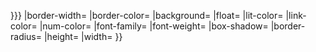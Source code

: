 {{Wikipedia_ads/ad_body
|ad={{{ad|}}}
| showpurge={{{showpurge|{{#if:{{{ad|}}}||yes}}}}}
|border-width={{{border-width|0.5}}}
|border-color={{{border-color|Black}}}
|background={{{background|White}}}
|float={{{float|none}}}
|lit-color={{{lit-color|}}}
|link-color={{{link-color|}}}
|num-color={{{num-color|}}}
|font-family={{{font-family|}}}
|font-weight={{{font-weight|}}}
|box-shadow={{{box-shadow|}}}
|border-radius={{{border-radius|}}}
|height={{{height|64}}}
|width={{{width|400}}}
}}
<noinclude>{{documentation}}</noinclude>